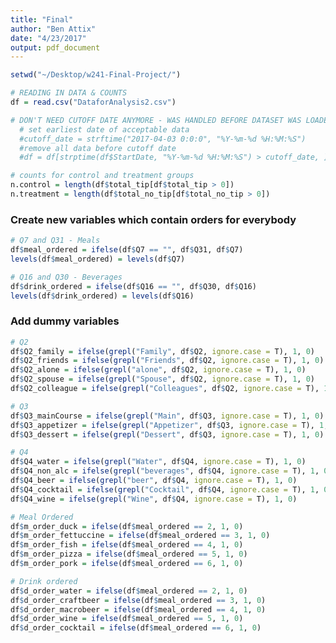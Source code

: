 ```yaml
---
title: "Final"
author: "Ben Attix"
date: "4/23/2017"
output: pdf_document
---
```


```r
setwd("~/Desktop/w241-Final-Project/")
```

```r
# READING IN DATA & COUNTS
df = read.csv("DataforAnalysis2.csv")

# DON'T NEED CUTOFF DATE ANYMORE - WAS HANDLED BEFORE DATASET WAS LOADED
  # set earliest date of acceptable data
  #cutoff_date = strftime("2017-04-03 0:0:0", "%Y-%m-%d %H:%M:%S")
  #remove all data before cutoff date
  #df = df[strptime(df$StartDate, "%Y-%m-%d %H:%M:%S") > cutoff_date, ]

# counts for control and treatment groups
n.control = length(df$total_tip[df$total_tip > 0])
n.treatment = length(df$total_no_tip[df$total_no_tip > 0])
```

### Create new variables which contain orders for everybody
```r
# Q7 and Q31 - Meals
df$meal_ordered = ifelse(df$Q7 == "", df$Q31, df$Q7)
levels(df$meal_ordered) = levels(df$Q7)

# Q16 and Q30 - Beverages
df$drink_ordered = ifelse(df$Q16 == "", df$Q30, df$Q16)
levels(df$drink_ordered) = levels(df$Q16)
```

### Add dummy variables
```r
# Q2
df$Q2_family = ifelse(grepl("Family", df$Q2, ignore.case = T), 1, 0)
df$Q2_friends = ifelse(grepl("Friends", df$Q2, ignore.case = T), 1, 0)
df$Q2_alone = ifelse(grepl("alone", df$Q2, ignore.case = T), 1, 0)
df$Q2_spouse = ifelse(grepl("Spouse", df$Q2, ignore.case = T), 1, 0)
df$Q2_colleague = ifelse(grepl("Colleagues", df$Q2, ignore.case = T), 1, 0)

# Q3
df$Q3_mainCourse = ifelse(grepl("Main", df$Q3, ignore.case = T), 1, 0)
df$Q3_appetizer = ifelse(grepl("Appetizer", df$Q3, ignore.case = T), 1, 0)
df$Q3_dessert = ifelse(grepl("Dessert", df$Q3, ignore.case = T), 1, 0)

# Q4
df$Q4_water = ifelse(grepl("Water", df$Q4, ignore.case = T), 1, 0)
df$Q4_non_alc = ifelse(grepl("beverages", df$Q4, ignore.case = T), 1, 0)
df$Q4_beer = ifelse(grepl("beer", df$Q4, ignore.case = T), 1, 0)
df$Q4_cocktail = ifelse(grepl("Cocktail", df$Q4, ignore.case = T), 1, 0)
df$Q4_wine = ifelse(grepl("Wine", df$Q4, ignore.case = T), 1, 0)

# Meal Ordered
df$m_order_duck = ifelse(df$meal_ordered == 2, 1, 0)
df$m_order_fettuccine = ifelse(df$meal_ordered == 3, 1, 0)
df$m_order_fish = ifelse(df$meal_ordered == 4, 1, 0)
df$m_order_pizza = ifelse(df$meal_ordered == 5, 1, 0)
df$m_order_pork = ifelse(df$meal_ordered == 6, 1, 0)

# Drink ordered
df$d_order_water = ifelse(df$meal_ordered == 2, 1, 0)
df$d_order_craftbeer = ifelse(df$meal_ordered == 3, 1, 0)
df$d_order_macrobeer = ifelse(df$meal_ordered == 4, 1, 0)
df$d_order_wine = ifelse(df$meal_ordered == 5, 1, 0)
df$d_order_cocktail = ifelse(df$meal_ordered == 6, 1, 0)

```




